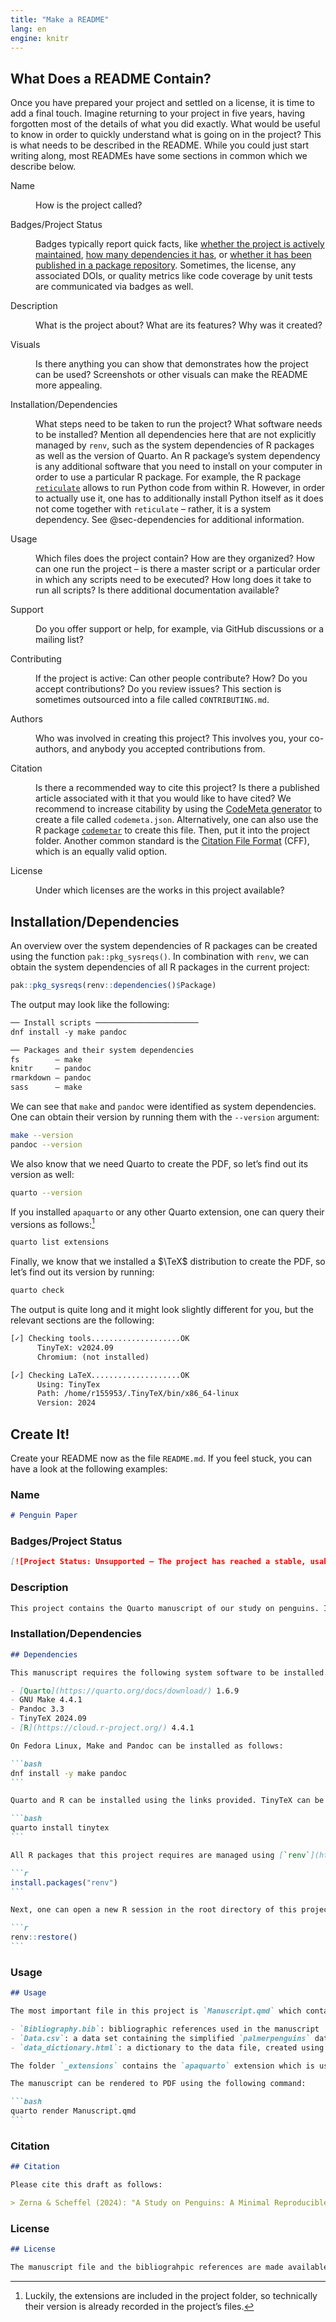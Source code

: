 ```yaml
---
title: "Make a README"
lang: en
engine: knitr
---
```


## What Does a README Contain?

Once you have prepared your project and settled on a license, it is time to add a final touch. Imagine returning to your project in five years, having forgotten most of the details of what you did exactly. What would be useful to know in order to quickly understand what is going on in the project? This is what needs to be described in the README. While you could just start writing along, most READMEs have some sections in common which we describe below.

Name

:   How is the project called?

Badges/Project Status

:   Badges typically report quick facts, like [whether the project is actively maintained](https://www.repostatus.org/), [how many dependencies it has](https://tinyverse.netlify.app/), or [whether it has been published in a package repository](https://www.r-pkg.org/services#badges). Sometimes, the license, any associated DOIs, or quality metrics like code coverage by unit tests are communicated via badges as well.

Description

:   What is the project about? What are its features? Why was it created?

Visuals

:   Is there anything you can show that demonstrates how the project can be used? Screenshots or other visuals can make the README more appealing.

Installation/Dependencies

:   What steps need to be taken to run the project? What software needs to be installed? Mention all dependencies here that are not explicitly managed by `renv`, such as the system dependencies of R packages as well as the version of Quarto. An R package's system dependency is any additional software that you need to install on your computer in order to use a particular R package. For example, the R package [`reticulate`](https://rstudio.github.io/reticulate/) allows to run Python code from within R. However, in order to actually use it, one has to additionally install Python itself as it does not come together with `reticulate` -- rather, it is a system dependency. See @sec-dependencies for additional information.

Usage

:   Which files does the project contain? How are they organized? How can one run the project -- is there a master script or a particular order in which any scripts need to be executed? How long does it take to run all scripts? Is there additional documentation available?

Support

:   Do you offer support or help, for example, via GitHub discussions or a mailing list?

Contributing

:   If the project is active: Can other people contribute? How? Do you accept contributions? Do you review issues? This section is sometimes outsourced into a file called `CONTRIBUTING.md`.

Authors

:   Who was involved in creating this project? This involves you, your co-authors, and anybody you accepted contributions from.

Citation

:   Is there a recommended way to cite this project? Is there a published article associated with it that you would like to have cited? We recommend to increase citability by using the [CodeMeta generator](https://codemeta.github.io/codemeta-generator/) to create a file called `codemeta.json`. Alternatively, one can also use the R package [`codemetar`](https://docs.ropensci.org/codemetar/) to create this file. Then, put it into the project folder. Another common standard is the [Citation File Format](https://citation-file-format.github.io/) (CFF), which is an equally valid option.

License

:   Under which licenses are the works in this project available?

## Installation/Dependencies {#sec-dependencies}

An overview over the system dependencies of R packages can be created using the function `pak::pkg_sysreqs()`. In combination with `renv`, we can obtain the system dependencies of all R packages in the current project:

```.r
pak::pkg_sysreqs(renv::dependencies()$Package)
```

The output may look like the following:

```txt
── Install scripts ─────────────────────── 
dnf install -y make pandoc

── Packages and their system dependencies 
fs        – make
knitr     – pandoc
rmarkdown – pandoc
sass      – make
```

We can see that `make` and `pandoc` were identified as system dependencies. One can obtain their version by running them with the `--version` argument:

```.bash
make --version
pandoc --version
```

We also know that we need Quarto to create the PDF, so let's find out its version as well:

```.bash
quarto --version
```

If you installed `apaquarto` or any other Quarto extension, one can query their versions as follows:^[Luckily, the extensions are included in the project folder, so technically their version is already recorded in the project's files.]

```.bash
quarto list extensions
```

Finally, we know that we installed a $\TeX$ distribution to create the PDF, so let's find out its version by running:

```.bash
quarto check
```

The output is quite long and it might look slightly different for you, but the relevant sections are the following:

```txt
[✓] Checking tools....................OK
      TinyTeX: v2024.09
      Chromium: (not installed)

[✓] Checking LaTeX....................OK
      Using: TinyTex
      Path: /home/r155953/.TinyTeX/bin/x86_64-linux
      Version: 2024
```

## Create It!

Create your README now as the file `README.md`. If you feel stuck, you can have a look at the following examples:

::: {#tip-name .callout-tip collapse="true"}
### Name

```.md
# Penguin Paper

```
:::

::: {#tip-project-status .callout-tip collapse="true"}
### Badges/Project Status

```.md
[![Project Status: Unsupported – The project has reached a stable, usable state but the author(s) have ceased all work on it. A new maintainer may be desired.](https://www.repostatus.org/badges/latest/unsupported.svg)](https://www.repostatus.org/#unsupported)
```
:::

::: {#tip-description .callout-tip collapse="true"}
### Description

```.md
This project contains the Quarto manuscript of our study on penguins. It is written in R and uses `renv` to track its dependencies.
```
:::

::: {#tip-installation .callout-tip collapse="true"}
### Installation/Dependencies

``````.md
## Dependencies

This manuscript requires the following system software to be installed. In addition, we provide the version numbers this manuscript has last been run with:

- [Quarto](https://quarto.org/docs/download/) 1.6.9
- GNU Make 4.4.1
- Pandoc 3.3
- TinyTeX 2024.09
- [R](https://cloud.r-project.org/) 4.4.1

On Fedora Linux, Make and Pandoc can be installed as follows:

```bash
dnf install -y make pandoc
```

Quarto and R can be installed using the links provided. TinyTeX can be installed using Quarto by entering the following into the terminal:

```bash
quarto install tinytex
```

All R packages that this project requires are managed using [`renv`](https://cran.r-project.org/package=renv). Therefore, `renv` needs to be installed first, by entering the following in the R console:

```r
install.packages("renv")
```

Next, one can open a new R session in the root directory of this project and run the following, which should install all required R packages at their recorded versions:

```r
renv::restore()
```
``````
:::

::: {#tip-usage .callout-tip collapse="true"}
### Usage

`````.md
## Usage

The most important file in this project is `Manuscript.qmd` which contains the text of the article as well as the code for its computations. It is accompanied by the following files:

- `Bibliography.bib`: bibliographic references used in the manuscript
- `Data.csv`: a data set containing the simplified `palmerpenguins` data created using `write.csv(palmerpenguins::penguins, "dat.csv", row.names = FALSE)`
- `data_dictionary.html`: a dictionary to the data file, created using `create_data_dictionary.R`

The folder `_extensions` contains the `apaquarto` extension which is used to typeset the PDF accoording to APA guidelines.

The manuscript can be rendered to PDF using the following command:

```bash
quarto render Manuscript.qmd
```
``````
:::

::: {#tip-citation .callout-tip collapse="true"}
### Citation

```.md
## Citation

Please cite this draft as follows:

> Zerna & Scheffel (2024): "A Study on Penguins: A Minimal Reproducible Example". Unpublished manuscript.
```
:::

::: {#tip-citation .callout-tip collapse="true"}
### License

```.md
## License

The manuscript file and the bibliograhpic references are made available by us under [CC BY 4.0](https://creativecommons.org/licenses/by/4.0/). The data set by Kristen Gorman has been published under [CC0 1.0](https://creativecommons.org/publicdomain/zero/1.0/). `apaquarto` has also been published under [CC0 1.0](https://creativecommons.org/publicdomain/zero/1.0/). All other files in this project are available under [CC0 1.0](https://creativecommons.org/publicdomain/zero/1.0/).
```
:::
